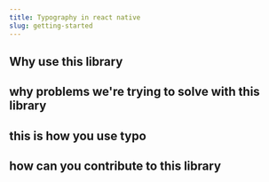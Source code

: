 ```yaml
---
title: Typography in react native
slug: getting-started
---
```


## Why use this library

## why problems we're trying to solve with this library

## this is how you use typo

## how can you contribute to this library


